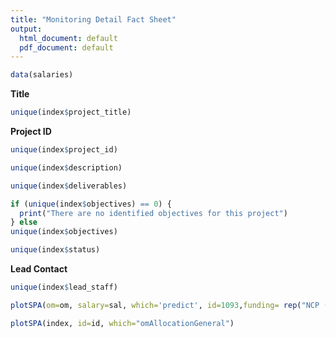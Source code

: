 ```yaml
---
title: "Monitoring Detail Fact Sheet"
output:
  html_document: default
  pdf_document: default
---
```


```r
data(salaries)
```

**Title**

```r
unique(index$project_title)
```

**Project ID**

```r
unique(index$project_id)
```

```r
unique(index$description)
```

```r
unique(index$deliverables)
```


```r
if (unique(index$objectives) == 0) {
  print("There are no identified objectives for this project")
} else 
unique(index$objectives)
```

```r
unique(index$status)
```

**Lead Contact**
```r
unique(index$lead_staff)
```


```r
plotSPA(om=om, salary=sal, which='predict', id=1093,funding= rep("NCP (A-base)",4),fundingChange=c(-25, -50, -75, -100))
```


```r
plotSPA(index, id=id, which="omAllocationGeneral")
```







